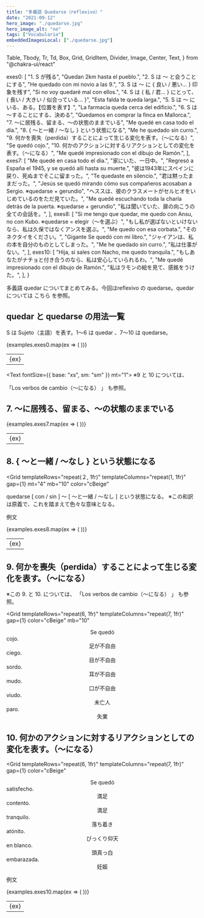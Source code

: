 ```yaml
---
title: "多義語 Quedarse（reflexivo）"
date: "2021-09-12"
hero_image: "./quedarse.jpg"
hero_image_alt: "no"
tags: ["Vocabulario"]
embeddedImagesLocal: ["./quedarse.jpg"]
---
```


  Table,
  Tbody,
  Tr,
  Td,
  Box,
  Grid,
  GridItem,
  Divider,
  Image,
  Center,
  Text,
} from "@chakra-ui/react"

  exes0: [
    "1. S が残る",
    "Quedan 2km hasta el pueblo.",
    "2. S は 〜 と会うことにする",
    "He quedado con mi novio a las 9.",
    "3. S は 〜 に { 良い / 悪い… } 印象を残す",
    "Si no voy quedaré mal con ellos.",
    "4. S は { 私 / 君… } にとって、{ 長い / 大きい / 似合っている… }",
    "Esta falda te queda larga.",
    "5. S は 〜 にいる、ある。【位置を表す】",
    "La farmacia queda cerca del edificio.",
    "6. S は 〜することにする、決める",
    "Quedamos en comprar la finca en Mallorca.",
    "7. 〜に居残る、留まる、〜の状態のままでいる",
    "Me quedé en casa todo el día.",
    "8. { 〜と一緒 / 〜なし } という状態になる",
    "Me he quedado sin curro.",
    "9. 何かを喪失（perdida）することによって生じる変化を表す。（〜になる）",
    "Se quedó cojo.",
    "10. 何かのアクションに対するリアクションとしての変化を表す。（〜になる）",
    "Me quedé impresionado con el dibujo de Ramón.",
  ],
  exes7: [
    "Me quedé en casa todo el día.",
    "家にいた、一日中。",
    "Regresó a España el 1945, y se quedó allí hasta su muerte.",
    "彼は1943年にスペインに戻り、死ぬまでそこに留まった。",
    "Te quedaste en silencio.",
    "君は黙ったままだった。",
    "Jesús se quedó mirando cómo sus compañeros acosaban a Sergio. ※quedarse + gerundio",
    "ヘススは、彼のクラスメートがセルヒオをいじめているのをただ見ていた。",
    "Me quedé escuchando toda la charla detrás de la puerta. ※quedarse + gerundio",
    "私は聞いていた、扉の向こうの全ての会話を。",
  ],
  exes8: [
    "Si me tengo que quedar, me quedo con Ansu, no con Kubo. ※quedarse = elegir（〜を選ぶ）",
    "もし私が選ばないといけないなら、私は久保ではなくアンスを選ぶ。",
    "Me quedo con esa corbata.",
    "そのネクタイをください。",
    "Gigante Se quedó con mi libro.",
    "ジャイアンは、私の本を自分のものとしてしまった。",
    "Me he quedado sin curro.",
    "私は仕事がない。",
  ],
  exes10: [
    "Hija, si sales con Nacho, me quedo tranquila.",
    "もしあなたがナチョと付き合うのなら、私は安心していられるわ。",
    "Me quedé impresionado con el dibujo de Ramón.",
    "私はラモンの絵を見て、感銘をうけた。",
  ],
}

<Box>
  <GatsbyImage alt="Quédate con migo" image={getImage(props.localImages[0])} />
</Box>

<Text mt="28">
  多義語 quedar についてまとめてみる。今回はreflexivo の quedarse。quedar
  については
  <Link to="/quedar">
    <span style={{ color: "#A293C2" }}>こちら</span>
  </Link>
  を参照。
</Text>

## quedar と quedarse の用法一覧

S は Sujeto（主語）を表す。1〜6 は quedar 、7〜10 は quedarse。

<Table variant="striped" colorScheme="yellow" mt="4" mb="3">
  <Tbody>
    {examples.exes0.map(ex => (
      <Tr key={ex}>
        <Td>{ex}</Td>
      </Tr>
    ))}
  </Tbody>
</Table>

<Text fontSize={{ base: "xs", sm: "sm" }} mt="1">
  ※9 と 10 については、
  <Link to="/pasiva">
    <span style={{ color: "#A293C2" }}>
      「Los verbos de cambio（〜になる） 」
    </span>
  </Link>
  も参照。
</Text>

## 7. 〜に居残る、留まる、〜の状態のままでいる

<Table variant="striped" colorScheme="blackAlpha" mt="4" mb="3">
  <Tbody>
    {examples.exes7.map(ex => (
      <Tr key={ex}>
        <Td>{ex}</Td>
      </Tr>
    ))}
  </Tbody>
</Table>

## 8. { 〜と一緒 / 〜なし } という状態になる

<Grid
  templateRows="repeat(２, 1fr)"
  templateColumns="repeat(1, 1fr)"
  gap={1}
  mt="4"
  mb="10"
  color="cBeige"
>
  <GridItem rowSpan={1} colSpan={1} bg="cRed" p="2">
    quedarse [ con / sin ] 〜
  </GridItem>
  <GridItem rowSpan={1} colSpan={1} bg="cRed" p="2">
    [ 〜と一緒 / 〜なし ] という状態になる。
    ※この和訳は原義で、これを踏まえて色々な意味となる。
  </GridItem>
</Grid>

例文

<Table variant="striped" colorScheme="blackAlpha" mt="4" mb="3">
  <Tbody>
    {examples.exes8.map(ex => (
      <Tr key={ex}>
        <Td>{ex}</Td>
      </Tr>
    ))}
  </Tbody>
</Table>

## 9. 何かを喪失（perdida）することによって生じる変化を表す。（〜になる）

<Text mt="4" mb="10">
  ※この 9. と 10. については、
  <Link to="/pasiva">
    <span style={{ color: "#A293C2" }}>
      「Los verbos de cambio（〜になる） 」
    </span>
  </Link>
  も参照。
</Text>

<Grid
  templateRows="repeat(6, 1fr)"
  templateColumns="repeat(7, 1fr)"
  gap={1}
  color="cBeige"
  mb="10"
>
  <Center as={GridItem} rowSpan={6} colSpan={3} bg="cBlue2">
    Se quedó
  </Center>
  <GridItem rowSpan={1} colSpan={2} bg="cBlue2" px="2">
    cojo.
  </GridItem>
  <Center as={GridItem} rowSpan={1} colSpan={2} px="1" bg="cBlue2">
    足が不自由
  </Center>
  <GridItem rowSpan={1} colSpan={2} bg="cBlue2" px="2">
    ciego.
  </GridItem>
  <Center as={GridItem} rowSpan={1} colSpan={2} px="1" bg="cBlue2">
    目が不自由
  </Center>
  <GridItem rowSpan={1} colSpan={2} bg="cBlue2" px="2">
    sordo.
  </GridItem>
  <Center as={GridItem} rowSpan={1} colSpan={2} px="1" bg="cBlue2">
    耳が不自由
  </Center>
  <GridItem rowSpan={1} colSpan={2} bg="cBlue2" px="2">
    mudo.
  </GridItem>
  <Center as={GridItem} rowSpan={1} colSpan={2} px="1" bg="cBlue2">
    口が不自由
  </Center>
  <GridItem rowSpan={1} colSpan={2} bg="cBlue2" px="2">
    viudo.
  </GridItem>
  <Center as={GridItem} rowSpan={1} colSpan={2} px="1" bg="cBlue2">
    未亡人
  </Center>
  <GridItem rowSpan={1} colSpan={2} bg="cBlue2" px="2">
    paro.
  </GridItem>
  <Center as={GridItem} rowSpan={1} colSpan={2} px="1" bg="cBlue2">
    失業
  </Center>
</Grid>

## 10. 何かのアクションに対するリアクションとしての変化を表す。（〜になる）

<Grid
  templateRows="repeat(6, 1fr)"
  templateColumns="repeat(7, 1fr)"
  gap={1}
  color="cBeige"
>
  <Center as={GridItem} rowSpan={6} colSpan={3} bg="cBlue2">
    Se quedó
  </Center>
  <GridItem rowSpan={1} colSpan={2} bg="cBlue2" px="2">
    satisfecho.
  </GridItem>
  <Center as={GridItem} rowSpan={1} colSpan={2} px="1" bg="cBlue2">
    満足
  </Center>
  <GridItem rowSpan={1} colSpan={2} bg="cBlue2" px="2">
    contento.
  </GridItem>
  <Center as={GridItem} rowSpan={1} colSpan={2} px="1" bg="cBlue2">
    満足
  </Center>
  <GridItem rowSpan={1} colSpan={2} bg="cBlue2" px="2">
    tranquilo.
  </GridItem>
  <Center as={GridItem} rowSpan={1} colSpan={2} px="1" bg="cBlue2">
    落ち着き
  </Center>
  <GridItem rowSpan={1} colSpan={2} bg="cBlue2" px="2">
    atónito.
  </GridItem>
  <Center as={GridItem} rowSpan={1} colSpan={2} px="1" bg="cBlue2">
    びっくり仰天
  </Center>
  <GridItem rowSpan={1} colSpan={2} bg="cBlue2" px="2">
    en blanco.
  </GridItem>
  <Center as={GridItem} rowSpan={1} colSpan={2} px="1" bg="cBlue2">
    頭真っ白
  </Center>
  <GridItem rowSpan={1} colSpan={2} bg="cBlue2" px="2">
    embarazada.
  </GridItem>
  <Center as={GridItem} rowSpan={1} colSpan={2} px="1" bg="cBlue2">
    妊娠
  </Center>
</Grid>

例文

<Table variant="striped" colorScheme="blackAlpha" mt="4" mb="3">
  <Tbody>
    {examples.exes10.map(ex => (
      <Tr key={ex}>
        <Td>{ex}</Td>
      </Tr>
    ))}
  </Tbody>
</Table>
